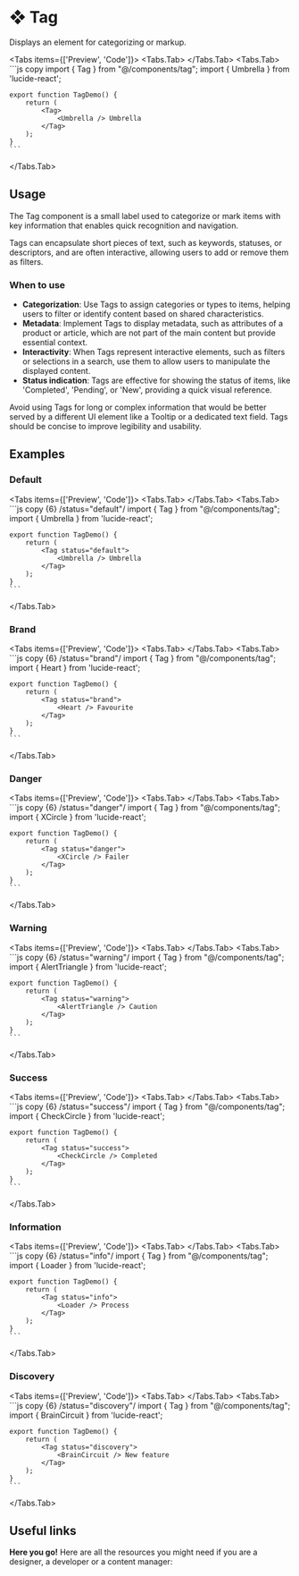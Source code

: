 
# ❖ Tag

Displays an element for categorizing or markup.

<Tabs items={['Preview', 'Code']}>
  <Tabs.Tab>
    <TagPreview />
  </Tabs.Tab>
  <Tabs.Tab>
    ```js copy 
    import { Tag } from "@/components/tag";
    import { Umbrella } from 'lucide-react';
 
    export function TagDemo() {
        return (
            <Tag>
                <Umbrella /> Umbrella
            </Tag>
        );
    }
    ```
  </Tabs.Tab>
</Tabs>

## Usage
The Tag component is a small label used to categorize or mark items with key information that enables quick recognition and navigation. 

Tags can encapsulate short pieces of text, such as keywords, statuses, or descriptors, and are often interactive, allowing users to add or remove them as filters.


### When to use
- **Categorization**: Use Tags to assign categories or types to items, helping users to filter or identify content based on shared characteristics.
- **Metadata**: Implement Tags to display metadata, such as attributes of a product or article, which are not part of the main content but provide essential context.
- **Interactivity**: When Tags represent interactive elements, such as filters or selections in a search, use them to allow users to manipulate the displayed content.
- **Status indication**: Tags are effective for showing the status of items, like 'Completed', 'Pending', or 'New', providing a quick visual reference.

Avoid using Tags for long or complex information that would be better served by a different UI element like a Tooltip or a dedicated text field. Tags should be concise to improve legibility and usability.

## Examples

### Default

<Tabs items={['Preview', 'Code']}>
  <Tabs.Tab>
    <TagDefault />
  </Tabs.Tab>
  <Tabs.Tab>
    ```js copy {6} /status="default"/
    import { Tag } from "@/components/tag";
    import { Umbrella } from 'lucide-react';
 
    export function TagDemo() {
        return (
            <Tag status="default">
                <Umbrella /> Umbrella
            </Tag>
        );
    }
    ```
  </Tabs.Tab>
</Tabs>

### Brand

<Tabs items={['Preview', 'Code']}>
  <Tabs.Tab>
    <TagBrand />
  </Tabs.Tab>
  <Tabs.Tab>
    ```js copy {6} /status="brand"/ 
    import { Tag } from "@/components/tag";
    import { Heart } from 'lucide-react';
 
    export function TagDemo() {
        return (
            <Tag status="brand">
                <Heart /> Favourite
            </Tag>
        );
    }
    ```
  </Tabs.Tab>
</Tabs>

### Danger

<Tabs items={['Preview', 'Code']}>
  <Tabs.Tab>
    <TagDanger />
  </Tabs.Tab>
  <Tabs.Tab>
    ```js copy {6} /status="danger"/ 
    import { Tag } from "@/components/tag";
    import { XCircle } from 'lucide-react';
 
    export function TagDemo() {
        return (
            <Tag status="danger">
                <XCircle /> Failer
            </Tag>
        );
    }
    ```
  </Tabs.Tab>
</Tabs>

### Warning

<Tabs items={['Preview', 'Code']}>
  <Tabs.Tab>
    <TagWarning />
  </Tabs.Tab>
  <Tabs.Tab>
    ```js copy {6} /status="warning"/ 
    import { Tag } from "@/components/tag";
    import { AlertTriangle } from 'lucide-react';
 
    export function TagDemo() {
        return (
            <Tag status="warning">
                <AlertTriangle /> Caution
            </Tag>
        );
    }
    ```
  </Tabs.Tab>
</Tabs>

### Success

<Tabs items={['Preview', 'Code']}>
  <Tabs.Tab>
    <TagSuccess />
  </Tabs.Tab>
  <Tabs.Tab>
    ```js copy {6} /status="success"/ 
    import { Tag } from "@/components/tag";
    import { CheckCircle } from 'lucide-react';
 
    export function TagDemo() {
        return (
            <Tag status="success">
                <CheckCircle /> Completed
            </Tag>
        );
    }
    ```
  </Tabs.Tab>
</Tabs>

### Information

<Tabs items={['Preview', 'Code']}>
  <Tabs.Tab>
    <TagInfo />
  </Tabs.Tab>
  <Tabs.Tab>
    ```js copy {6} /status="info"/ 
    import { Tag } from "@/components/tag";
    import { Loader } from 'lucide-react';
 
    export function TagDemo() {
        return (
            <Tag status="info">
                <Loader /> Process
            </Tag>
        );
    }
    ```
  </Tabs.Tab>
</Tabs>

### Discovery

<Tabs items={['Preview', 'Code']}>
  <Tabs.Tab>
    <TagDiscovery />
  </Tabs.Tab>
  <Tabs.Tab>
    ```js copy {6} /status="discovery"/ 
    import { Tag } from "@/components/tag";
    import { BrainCircuit } from 'lucide-react';
 
    export function TagDemo() {
        return (
            <Tag status="discovery">
                <BrainCircuit /> New feature
            </Tag>
        );
    }
    ```
  </Tabs.Tab>
</Tabs>

## Useful links

**Here you go!** Here are all the resources you might need if you are a designer, a developer or a content manager:

<Cards className='mt-8'>
  <Card
    title="🤖 Storybook"
    href="https://main--653e613f4feb85c1b6467ba7.chromatic.com/?path=/docs/components-tag--documentation"
  />
  <Card
    title="🪄 Figma"
    href="https://www.figma.com/file/acdO58jx9zgGfkKu6htrx2/%F0%9F%94%B5-Fusillo-Design-System?type=design&node-id=635%3A3323&mode=design&t=7r34RfU06jHXNJDx-1"
  />
</Cards>  